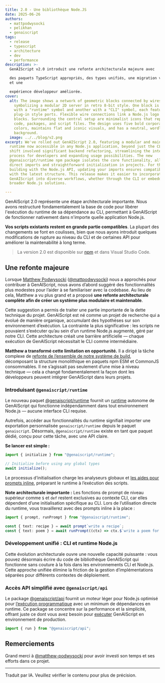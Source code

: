 ```yaml
---
title: 2.0 - Une bibliothèque Node.JS
date: 2025-06-26
authors:
  - mattpodwysocki
  - pelikhan
  - genaiscript
tags:
  - release
  - typescript
  - architecture
  - dev
  - performance
description: >-
  GenAIScript v2.0 introduit une refonte architecturale majeure avec

  des paquets TypeScript appropriés, des types unifiés, une migration vers pnpm,
  et une

  expérience développeur améliorée.
cover:
  alt: The image shows a network of geometric blocks connected by wires,
    symbolizing a modular 2D server in retro 8-bit style. One block is marked
    with a "runtime" symbol and another with a "CLI" symbol, each featuring
    plug-in style ports. Flexible wire connections link a Node.js logo to these
    blocks. Surrounding the central setup are minimalist icons that represent
    code, packages, and script files. The design uses five bold corporate
    colors, maintains flat and iconic visuals, and has a neutral, wordless
    background.
  image: ../../blog/v2.png
excerpt: We've rolled out GenAIScript 2.0, featuring a modular and maintainable
  runtime now accessible in any Node.js application, beyond just the CLI. This
  shift involved significant backend refactoring, streamlining the integration
  process for developers and expanding usage possibilities. The new
  @genaiscript/runtime npm package isolates the core functionality, allowing
  direct imports and straightforward initialization in projects. For those
  building with the Node.js API, updating your imports ensures compatibility
  with the latest structure. This release makes it easier to incorporate
  GenAIScript into diverse workflows, whether through the CLI or embedded in
  broader Node.js solutions.

---
```



<BlogNarration />

GenAIScript 2.0 représente une étape architecturale importante. Nous avons restructuré fondamentalement la base de code pour libérer l'exécution du runtime de sa dépendance au CLI, permettant à GenAIScript de fonctionner nativement dans n'importe quelle application Node.js.

**Vos scripts existants restent en grande partie compatibles**. La plupart des changements se font en coulisses, bien que nous ayons introduit quelques modifications de rupture au niveau du CLI et de certaines API pour améliorer la maintenabilité à long terme.

> La version 2.0 est disponible sur [npm](https://www.npmjs.com/package/genaiscript) et dans Visual Studio Code.

## Une refonte majeure

Lorsque [Matthew Podwysocki](https://www.linkedin.com/in/podwysocki/) ([@mattpodwysocki](https://github.com/mattpodwysocki)) nous a approchés pour contribuer à GenAIScript, nous avons d’abord suggéré des fonctionnalités plus modestes pour l’aider à se familiariser avec la codebase. Au lieu de cela, Matthew a vu plus grand et a proposé **une refonte architecturale complète afin de créer un système plus modulaire et maintenable**.

Cette suggestion a permis de traiter une partie importante de la dette technique du projet. GenAIScript est né comme un projet de recherche qui a évolué de manière organique, accumulant des hypothèses sur son environnement d’exécution. La contrainte la plus significative : les scripts ne pouvaient s’exécuter qu’au sein d’un runtime Node.js augmenté, géré par notre CLI. Cette architecture créait une barrière artificielle — chaque exécution de GenAIScript nécessitait le CLI comme intermédiaire.

**Matthew a transformé cette limitation en opportunité.** Il a dirigé la tâche complexe de [refonte de l’ensemble de notre système de build](https://github.com/microsoft/genaiscript/pull/1594), décomposant la structure monolithique en paquets npm ESM et CommonJS consommables. Il ne s’agissait pas seulement d’une mise à niveau technique — cela a changé fondamentalement la façon dont les développeurs peuvent intégrer GenAIScript dans leurs projets.

### Introduisant `@genaiscript/runtime`

Le nouveau paquet [@genaiscript/runtime](https://www.npmjs.com/package/@genaiscript/runtime) fournit un [runtime](../../reference/runtime/) autonome de GenAIScript qui fonctionne indépendamment dans tout environnement Node.js — aucune interface CLI requise.

Autrefois, accéder aux fonctionnalités du runtime signifiait importer une exportation personnalisée `genaiscript/runtime` depuis le paquet `genaiscript`. Désormais, `@genaiscript/runtime` existe en tant que paquet dédié, conçu pour cette tâche, avec une API claire.

**Se lancer est simple :**

<PackageManagers pkg="@genaiscript/runtime" />

```typescript wrap
import { initialize } from "@genaiscript/runtime";

// Initialize before using any global types
await initialize();
```

Le processus d’initialisation charge les analyseurs globaux et [les aides pour prompts inline](../../reference/scripts/inline-prompts/), préparant le runtime à l’exécution des scripts.

**Note architecturale importante :** Les fonctions de prompt de niveau supérieur comme `$` et `def` restent exclusives au contexte CLI, car elles dépendent d’une initialisation spécifique au CLI. Lors de l’utilisation directe du runtime, vous travaillerez avec des prompts inline à la place :

```typescript wrap
import { prompt, runPrompt } from "@genaiscript/runtime";

const { text: recipe } = await prompt`write a recipe`;
const { text: poem } = await runPrompt((ctx) => ctx.$`write a poem for this recipe: ${recipe}`);
```

### Développement unifié : CLI et runtime Node.js

Cette évolution architecturale ouvre une nouvelle capacité puissante : vous pouvez désormais écrire du code de bibliothèque GenAIScript qui fonctionne sans couture à la fois dans les environnements CLI et Node.js. Cette approche unifiée élimine la friction de la gestion d’implémentations séparées pour différents contextes de déploiement.

### Accès API simplifié avec `@genaiscript/api`

Le package [@genaiscript/api](https://www.npmjs.com/package/@genaiscript/api) fournit un moteur léger pour Node.js optimisé pour [l’exécution programmatique](../../reference/api/) avec un minimum de dépendances en runtime. Ce package se concentre sur la performance et la simplicité, offrant juste ce dont vous avez besoin pour [exécuter](../../reference/api/) GenAIScript en environnement de production.

```typescript
import { run } from "@genaiscript/api";
```

## Remerciements

Grand merci à [@matthew-podwysocki](https://github.com/matthew-podwysocki) pour avoir investi son temps et ses efforts dans ce projet.

<hr />

Traduit par IA. Veuillez vérifier le contenu pour plus de précision.
